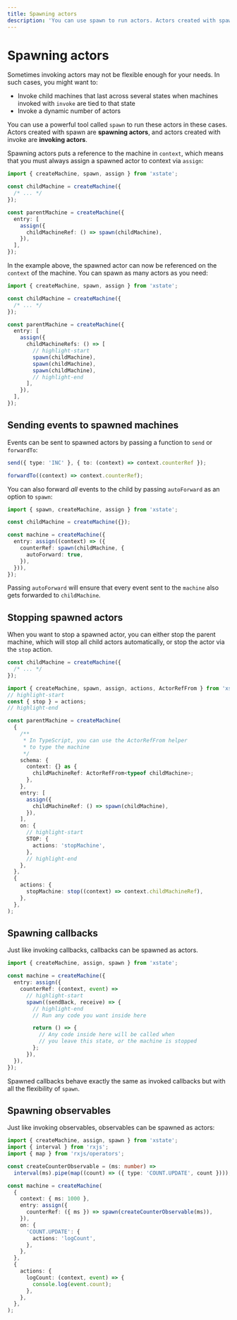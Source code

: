 ```yaml
---
title: Spawning actors
description: 'You can use spawn to run actors. Actors created with spawn are spawning actors, and actors created with invoke are invoking actors.'
---
```


# Spawning actors

<!-- deps: ["assign-action", "machine-actors"] -->

Sometimes invoking actors may not be flexible enough for your needs. In such cases, you might want to:

- Invoke child machines that last across several states when machines invoked with `invoke` are tied to that state
- Invoke a dynamic number of actors

You can use a powerful tool called `spawn` to run these actors in these cases. Actors created with spawn are **spawning actors**, and actors created with invoke are **invoking actors**.

Spawning actors puts a reference to the machine in `context`, which means that you must always assign a spawned actor to context via `assign`:

```ts
import { createMachine, spawn, assign } from 'xstate';

const childMachine = createMachine({
  /* ... */
});

const parentMachine = createMachine({
  entry: [
    assign({
      childMachineRef: () => spawn(childMachine),
    }),
  ],
});
```

In the example above, the spawned actor can now be referenced on the `context` of the machine. You can spawn as many actors as you need:

```ts
import { createMachine, spawn, assign } from 'xstate';

const childMachine = createMachine({
  /* ... */
});

const parentMachine = createMachine({
  entry: [
    assign({
      childMachineRefs: () => [
        // highlight-start
        spawn(childMachine),
        spawn(childMachine),
        spawn(childMachine),
        // highlight-end
      ],
    }),
  ],
});
```

## Sending events to spawned machines

<!-- deps: ["spawning-machines"] -->

Events can be sent to spawned actors by passing a function to `send` or `forwardTo`:

```ts
send({ type: 'INC' }, { to: (context) => context.counterRef });

forwardTo((context) => context.counterRef);
```

<!-- TODO - are there any other API's which need to be mentioned here?-->

You can also forward _all_ events to the child by passing `autoForward` as an option to `spawn`:

```ts
import { spawn, createMachine, assign } from 'xstate';

const childMachine = createMachine({});

const machine = createMachine({
  entry: assign((context) => ({
    counterRef: spawn(childMachine, {
      autoForward: true,
    }),
  })),
});
```

Passing `autoForward` will ensure that every event sent to the `machine` also gets forwarded to `childMachine`.

## Stopping spawned actors

<!-- deps: [spawning-machines] -->

When you want to stop a spawned actor, you can either stop the parent machine, which will stop all child actors automatically, or stop the actor via the `stop` action.

```ts
const childMachine = createMachine({
  /* ... */
});

import { createMachine, spawn, assign, actions, ActorRefFrom } from 'xstate';
// highlight-start
const { stop } = actions;
// highlight-end

const parentMachine = createMachine(
  {
    /**
     * In TypeScript, you can use the ActorRefFrom helper
     * to type the machine
     */
    schema: {
      context: {} as {
        childMachineRef: ActorRefFrom<typeof childMachine>;
      },
    },
    entry: [
      assign({
        childMachineRef: () => spawn(childMachine),
      }),
    ],
    on: {
      // highlight-start
      STOP: {
        actions: 'stopMachine',
      },
      // highlight-end
    },
  },
  {
    actions: {
      stopMachine: stop((context) => context.childMachineRef),
    },
  },
);
```

## Spawning callbacks

<!-- deps: ["spawning-machines"] -->

Just like invoking callbacks, callbacks can be spawned as actors.

```ts
import { createMachine, assign, spawn } from 'xstate';

const machine = createMachine({
  entry: assign({
    counterRef: (context, event) =>
      // highlight-start
      spawn((sendBack, receive) => {
        // highlight-end
        // Run any code you want inside here

        return () => {
          // Any code inside here will be called when
          // you leave this state, or the machine is stopped
        };
      }),
  }),
});
```

Spawned callbacks behave exactly the same as invoked callbacks but with all the flexibility of `spawn`.

## Spawning observables

<!-- deps: [spawning-machines, "observable-actors"] -->

Just like invoking observables, observables can be spawned as actors:

```ts
import { createMachine, assign, spawn } from 'xstate';
import { interval } from 'rxjs';
import { map } from 'rxjs/operators';

const createCounterObservable = (ms: number) =>
  interval(ms).pipe(map((count) => ({ type: 'COUNT.UPDATE', count })));

const machine = createMachine(
  {
    context: { ms: 1000 },
    entry: assign({
      counterRef: ({ ms }) => spawn(createCounterObservable(ms)),
    }),
    on: {
      'COUNT.UPDATE': {
        actions: 'logCount',
      },
    },
  },
  {
    actions: {
      logCount: (context, event) => {
        console.log(event.count);
      },
    },
  },
);
```
